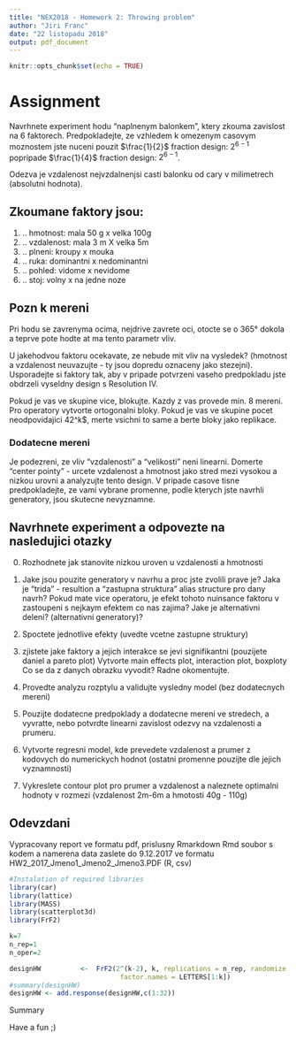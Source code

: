 ```yaml
---
title: "NEX2018 - Homework 2: Throwing problem"
author: "Jiri Franc"
date: "22 listopadu 2018"
output: pdf_document
---
```


```r
knitr::opts_chunk$set(echo = TRUE)
```

# Assignment 

Navrhnete experiment hodu "naplnenym balonkem", ktery zkouma zavislost na 6 faktorech. Predpokladejte, ze vzhledem k omezenym casovym moznostem jste nuceni pouzit $\frac{1}{2}$ fraction design: $2^{6-1}$ popripade $\frac{1}{4}$ fraction design: $2^{6-1}$.

Odezva je vzdalenost nejvzdalnenjsi casti balonku od cary v milimetrech (absolutni hodnota).

## Zkoumane faktory jsou:

 1)  .. hmotnost:   mala 50 g    x velka 100g 
 2)  .. vzdalenost: mala 3 m    X velka 5m
 3)  .. plneni:     kroupy      x mouka
 4)  .. ruka:       dominantni  x nedominantni
 5)  .. pohled:     vidome      x nevidome
 6)  .. stoj:       volny       x na jedne noze

## Pozn k mereni

Pri hodu se zavrenyma ocima, nejdrive zavrete oci, otocte se o 365° dokola a teprve pote hodte at ma tento parametr vliv.

U jakehodvou faktoru ocekavate, ze nebude mit vliv na vysledek? (hmotnost a vzdalenost neuvazujte - ty jsou dopredu oznaceny jako stezejni). Usporadejte si faktory tak, aby v pripade potvrzeni vaseho  predpokladu jste obdrzeli vyseldny design s Resolution IV.

Pokud je vas ve skupine vice, blokujte.  Kazdy z vas provede min. 8 mereni. Pro operatory vytvorte ortogonalni bloky.
Pokud je vas ve skupine pocet neodpovidajici 42^k$, merte vsichni to same a berte bloky jako replikace.

### Dodatecne mereni

Je podezreni, ze vliv "vzdalenosti" a "velikosti" neni linearni. Domerte "center pointy" - urcete vzdalenost a hmotnost jako stred mezi vysokou a nizkou urovni a analyzujte tento  design. V pripade casove tisne predpokladejte, ze vami vybrane promenne, podle kterych jste navrhli generatory, jsou skutecne nevyznamne.


## Navrhnete experiment a odpovezte na nasledujici otazky

 0) Rozhodnete jak stanovite nizkou uroven u vzdalenosti a hmotnosti

 1) Jake jsou pouzite generatory v navrhu a proc jste zvolili prave je?
    Jaka je "trida" - resultion a "zastupna struktura" alias structure pro dany navrh?
    Pokud mate vice operatoru, je efekt tohoto nuinsance faktoru v zastoupeni s nejkaym efektem co nas zajima? 
    Jake je alternativni deleni? (alternativni generatory)?

 2) Spoctete jednotlive efekty (uvedte vcetne zastupne struktury)

 3) zjistete jake faktory a jejich interakce se jevi signifikantni (pouzijete daniel a pareto plot)
    Vytvorte main effects plot, interaction plot, boxploty
    Co se da z danych obrazku vyvodit? Radne okomentujte.

 4) Provedte analyzu rozptylu a validujte vysledny model (bez dodatecnych mereni)

 5)  Pouzijte dodatecne predpoklady a dodatecne mereni ve stredech, 
     a vyvratte, nebo potvrdte linearni zavislost odezvy na vzdalenosti a prumeru.

 6)  Vytvorte regresni model, kde prevedete vzdalenost a prumer z kodovych do numerickych hodnot 
    (ostatni promenne pouzijte dle jejich vyznamnosti)

  7)  Vykreslete contour plot pro prumer a vzdalenost a naleznete optimalni hodnoty v rozmezi 
    (vzdalenost 2m-6m a hmotosti 40g - 110g)


## Odevzdani

Vypracovany report ve formatu pdf, prislusny Rmarkdown Rmd soubor s kodem a namerena data zaslete do 9.12.2017 ve formatu HW2_2017_Jmeno1_Jmeno2_Jmeno3.PDF (R, csv)



```r
#Instalation of required libraries
library(car)        
library(lattice)    
library(MASS)
library(scatterplot3d)
library(FrF2)           

k=7
n_rep=1
n_oper=2

designHW          <-  FrF2(2^(k-2), k, replications = n_rep, randomize = T, seed = c(42),
                            factor.names = LETTERS[1:k])
#summary(designHW)
designHW <- add.response(designHW,c(1:32))
```
 Summary

Have a fun ;)